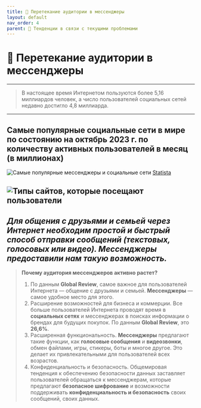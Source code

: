 ```yaml
---
title: 📱 Перетекание аудитории в мессенджеры
layout: default
nav_order: 4
parent: 🔄 Тенденции в связи с текущими проблемами
---
```


# 📱 Перетекание аудитории в мессенджеры
---
> В настоящее время Интернетом пользуются более 5,16 миллиардов человек, а число пользователей социальных сетей недавно достигло 4,8 миллиарда.
---
## Самые популярные социальные сети в мире по состоянию на октябрь 2023 г. по количеству активных пользователей в месяц (в миллионах)

![Самые популярные мессенджеры и социальные сети](/image-7.png "Самые популярные мессенджеры и социальные сети")
[Statista](https://www.statista.com/statistics/272014/global-social-networks-ranked-by-number-of-users/)

![Типы сайтов, которые посещают пользователи](/toptypes.jpg "Типы сайтов, которые посещают пользователи")
---
_Для общения с друзьями и семьей через Интернет необходим простой и быстрый способ отправки сообщений (текстовых, голосовых или видео). Мессенджеры предоставили нам такую возможность._
---
> **Почему аудитория мессенджеров активно растет?**
>
> 1. По данным **Global Review**, самое важное для пользователей Интернета — общение с друзьями и семьей. **Мессенджеры** — самое удобное место для этого.
> 2. Расширение возможностей для бизнеса и коммерции. Все больше пользователей Интернета проводят время в **социальных сетях** и мессенджерах в поисках информации о брендах для будущих покупок. По данным **Global Review**, это **26,6%**.
> 3. Расширенная функциональность. **Мессенджеры** предлагают такие функции, как **голосовые сообщения** и **видеозвонки**, обмен файлами, игры, стикеры, боты и многое другое. Это делает их привлекательными для пользователей всех возрастов.
> 4. Конфиденциальность и безопасность. Общемировая тенденция к обеспечению безопасности данных заставляет пользователей обращаться к мессенджерам, которые предлагают **безопасное шифрование** и возможности поддерживать **конфиденциальность и безопасность** своих сообщений, своих данных.
